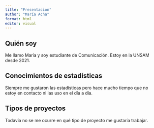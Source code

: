 ```yaml
---
title: "Presentacion"
author: "María Acha"
format: html
editor: visual
---
```


## Quién soy

Me llamo María y soy estudiante de Comunicación. Estoy en la UNSAM desde 2021.

## Conocimientos de estadísticas

Siempre me gustaron las estadísticas pero hace mucho tiempo que no estoy en contacto ni las uso en el día a día.

## Tipos de proyectos

Todavía no se me ocurre en qué tipo de proyecto me gustaría trabajar.

## 
